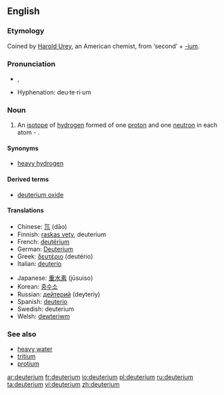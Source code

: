 ==English==
{{wikipedia}}
===Etymology===
Coined by [[:w:Harold Urey|Harold Urey]], an American chemist, from {{AGr.}} '''{{polytonic|[[δεύτερος]]}}''' ‘second’ + [[-ium]].

===Pronunciation===
*{{IPA|/djuːˈtɪɹiəm/}}, {{SAMPA|/dju:"tIri@m/}}
*Hyphenation: deu·te·ri·um

===Noun===
{{en-noun|-}}

# {{isotope}} An [[isotope]] of [[hydrogen]] formed of one [[proton]] and one [[neutron]] in each atom - {{nuclide|2|1|H}}.

====Synonyms====
*[[heavy hydrogen]]

====Derived terms====
*[[deuterium oxide]]

====Translations====
{{trans-top|isotope of hydrogen}}
*Chinese: [[氘]] (dāo)
*Finnish: [[raskas vety]], deuterium
*French: [[deutérium]] {{m}}
*German: [[Deuterium]] {{n}}
*Greek: [[δευτέριο]] {{n}} (deutério)
*Italian: [[deuterio]] {{m}}
{{trans-mid}}
*Japanese: [[重水素]] (jūsuiso)
*Korean: [[중수소]]
*Russian: [[дейтерий]] {{m}} (deyteriy)
*Spanish: [[deuterio]] {{m}}
*Swedish: deuterium {{n}}
*Welsh: [[dewteriwm]]
{{trans-bottom}}

===See also===
*[[heavy water]]
*[[tritium]]
*[[protium]]

[[ar:deuterium]]
[[fr:deuterium]]
[[io:deuterium]]
[[pl:deuterium]]
[[ru:deuterium]]
[[ta:deuterium]]
[[vi:deuterium]]
[[zh:deuterium]]
